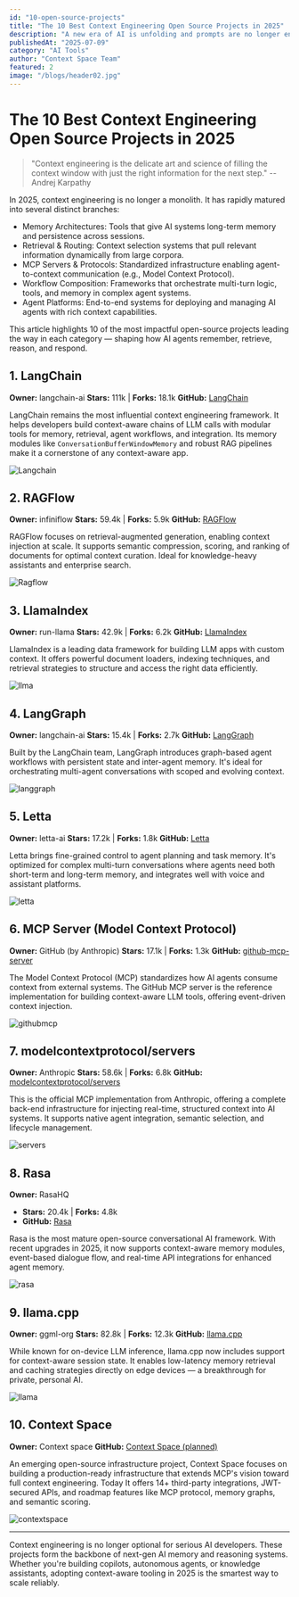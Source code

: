 ```yaml
---
id: "10-open-source-projects"
title: "The 10 Best Context Engineering Open Source Projects in 2025"
description: "A new era of AI is unfolding and prompts are no longer enough. This article showcases the 10 powerful open-source projects shaping the future of context-aware and memory-enabled AI agents."
publishedAt: "2025-07-09"
category: "AI Tools"
author: "Context Space Team"
featured: 2
image: "/blogs/header02.jpg"
---
```



# The 10 Best Context Engineering Open Source Projects in 2025

> "Context engineering is the delicate art and science of filling the context window with just the right information for the next step." --Andrej Karpathy

In 2025, context engineering is no longer a monolith. It has rapidly matured into several distinct branches:
- Memory Architectures: Tools that give AI systems long-term memory and persistence across sessions.
- Retrieval & Routing: Context selection systems that pull relevant information dynamically from large corpora.
- MCP Servers & Protocols: Standardized infrastructure enabling agent-to-context communication (e.g., Model Context Protocol).
- Workflow Composition: Frameworks that orchestrate multi-turn logic, tools, and memory in complex agent systems.
- Agent Platforms: End-to-end systems for deploying and managing AI agents with rich context capabilities.

This article highlights 10 of the most impactful open-source projects leading the way in each category — shaping how AI agents remember, retrieve, reason, and respond.

## 1. LangChain

**Owner:** langchain-ai
**Stars:** 111k | **Forks:** 18.1k
**GitHub:** [LangChain](https://github.com/langchain-ai/langchain)

LangChain remains the most influential context engineering framework. It helps developers build context-aware chains of LLM calls with modular tools for memory, retrieval, agent workflows, and integration. Its memory modules like `ConversationBufferWindowMemory` and robust RAG pipelines make it a cornerstone of any context-aware app.

![Langchain](/blogs/Langchain.png)

## 2. RAGFlow

**Owner:** infiniflow
**Stars:** 59.4k | **Forks:** 5.9k
**GitHub:** [RAGFlow](https://github.com/infiniflow/ragflow)

RAGFlow focuses on retrieval-augmented generation, enabling context injection at scale. It supports semantic compression, scoring, and ranking of documents for optimal context curation. Ideal for knowledge-heavy assistants and enterprise search.

![Ragflow](/blogs/Ragflow.png)

## 3. LlamaIndex

**Owner:** run-llama
**Stars:** 42.9k | **Forks:** 6.2k
**GitHub:** [LlamaIndex](https://github.com/run-llama/llama_index)

LlamaIndex is a leading data framework for building LLM apps with custom context. It offers powerful document loaders, indexing techniques, and retrieval strategies to structure and access the right data efficiently.

![llma](/blogs/llma.png)

## 4. LangGraph

**Owner:** langchain-ai
**Stars:** 15.4k | **Forks:** 2.7k
**GitHub:** [LangGraph](https://github.com/langchain-ai/langgraph)

Built by the LangChain team, LangGraph introduces graph-based agent workflows with persistent state and inter-agent memory. It's ideal for orchestrating multi-agent conversations with scoped and evolving context.

![langgraph](/blogs/langgraph.png)

## 5. Letta

**Owner:** letta-ai
**Stars:** 17.2k | **Forks:** 1.8k
**GitHub:** [Letta](https://github.com/letta-ai/letta)

Letta brings fine-grained control to agent planning and task memory. It's optimized for complex multi-turn conversations where agents need both short-term and long-term memory, and integrates well with voice and assistant platforms.

![letta](/blogs/letta.png)


## 6. MCP Server (Model Context Protocol)

**Owner:** GitHub (by Anthropic)
**Stars:** 17.1k | **Forks:** 1.3k
**GitHub:** [github-mcp-server](https://github.com/github/github-mcp-server)

The Model Context Protocol (MCP) standardizes how AI agents consume context from external systems. The GitHub MCP server is the reference implementation for building context-aware LLM tools, offering event-driven context injection.

![githubmcp](/blogs/githubmcp.png)


## 7. modelcontextprotocol/servers

**Owner:** Anthropic
**Stars:** 58.6k | **Forks:** 6.8k
**GitHub:** [modelcontextprotocol/servers](https://github.com/modelcontextprotocol/servers)

This is the official MCP implementation from Anthropic, offering a complete back-end infrastructure for injecting real-time, structured context into AI systems. It supports native agent integration, semantic selection, and lifecycle management.

![servers](/blogs/servers.png)

## 8. Rasa
**Owner:** RasaHQ
* **Stars:** 20.4k | **Forks:** 4.8k
* **GitHub:** [Rasa](https://github.com/RasaHQ/rasa)

Rasa is the most mature open-source conversational AI framework. With recent upgrades in 2025, it now supports context-aware memory modules, event-based dialogue flow, and real-time API integrations for enhanced agent memory.

![rasa](/blogs/rasa.png)

## 9. **llama.cpp**

**Owner:** ggml-org
**Stars:** 82.8k | **Forks:** 12.3k
**GitHub:** [llama.cpp](https://github.com/ggerganov/llama.cpp)

While known for on-device LLM inference, llama.cpp now includes support for context-aware session state. It enables low-latency memory retrieval and caching strategies directly on edge devices — a breakthrough for private, personal AI.

![llama](/blogs/llama.png)


## 10. **Context Space**

**Owner:** Context space
**GitHub:** [Context Space (planned)](https://github.com/context-space/context-space)

An emerging open-source infrastructure project, Context Space focuses on building a production-ready infrastructure that extends MCP's vision toward full context engineering. Today It offers 14+ third-party integrations, JWT-secured APIs, and roadmap features like MCP protocol, memory graphs, and semantic scoring.

![contextspace](/blogs/contextspace.png)


---

Context engineering is no longer optional for serious AI developers. These projects form the backbone of next-gen AI memory and reasoning systems. Whether you're building copilots, autonomous agents, or knowledge assistants, adopting context-aware tooling in 2025 is the smartest way to scale reliably.
